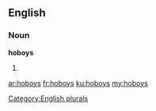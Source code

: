 ==English==

===Noun===
'''hoboys'''

# {{plural of|hoboy}}

[[Category:English plurals]]

[[ar:hoboys]]
[[fr:hoboys]]
[[ku:hoboys]]
[[my:hoboys]]